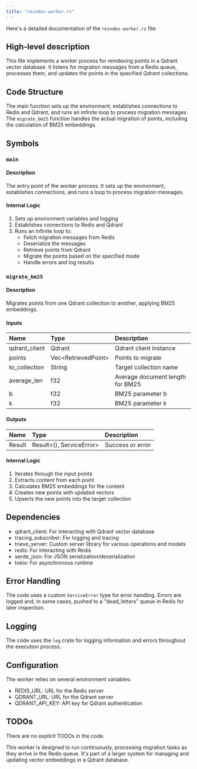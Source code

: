 ```yaml
---
title: "reindex-worker.rs"
---
```


Here's a detailed documentation of the `reindex-worker.rs` file:

## High-level description
This file implements a worker process for reindexing points in a Qdrant vector database. It listens for migration messages from a Redis queue, processes them, and updates the points in the specified Qdrant collections.

## Code Structure
The main function sets up the environment, establishes connections to Redis and Qdrant, and runs an infinite loop to process migration messages. The `migrate_bm25` function handles the actual migration of points, including the calculation of BM25 embeddings.

## Symbols

### `main`
#### Description
The entry point of the worker process. It sets up the environment, establishes connections, and runs a loop to process migration messages.

#### Internal Logic
1. Sets up environment variables and logging
2. Establishes connections to Redis and Qdrant
3. Runs an infinite loop to:
   - Fetch migration messages from Redis
   - Deserialize the messages
   - Retrieve points from Qdrant
   - Migrate the points based on the specified mode
   - Handle errors and log results

### `migrate_bm25`
#### Description
Migrates points from one Qdrant collection to another, applying BM25 embeddings.

#### Inputs
| Name | Type | Description |
|:-----|:-----|:------------|
| qdrant_client | Qdrant | Qdrant client instance |
| points | Vec&lt;RetrievedPoint&gt; | Points to migrate |
| to_collection | String | Target collection name |
| average_len | f32 | Average document length for BM25 |
| b | f32 | BM25 parameter b |
| k | f32 | BM25 parameter k |

#### Outputs
| Name | Type | Description |
|:-----|:-----|:------------|
| Result | Result&lt;(), ServiceError&gt; | Success or error |

#### Internal Logic
1. Iterates through the input points
2. Extracts content from each point
3. Calculates BM25 embeddings for the content
4. Creates new points with updated vectors
5. Upserts the new points into the target collection

## Dependencies
- qdrant_client: For interacting with Qdrant vector database
- tracing_subscriber: For logging and tracing
- trieve_server: Custom server library for various operations and models
- redis: For interacting with Redis
- serde_json: For JSON serialization/deserialization
- tokio: For asynchronous runtime

## Error Handling
The code uses a custom `ServiceError` type for error handling. Errors are logged and, in some cases, pushed to a "dead_letters" queue in Redis for later inspection.

## Logging
The code uses the `log` crate for logging information and errors throughout the execution process.

## Configuration
The worker relies on several environment variables:
- REDIS_URL: URL for the Redis server
- QDRANT_URL: URL for the Qdrant server
- QDRANT_API_KEY: API key for Qdrant authentication

## TODOs
There are no explicit TODOs in the code.

This worker is designed to run continuously, processing migration tasks as they arrive in the Redis queue. It's part of a larger system for managing and updating vector embeddings in a Qdrant database.
